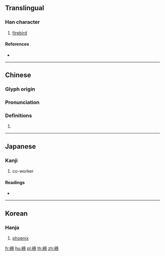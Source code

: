 {{character info/new}}
{{also|鹓}}
==Translingual==

===Han character===
{{Han char|rn=196|rad=鳥|as=08|sn=19|four=37227|canj=JUHAF}}

# [[firebird]]

====References====
* {{Han ref|kx=1492.220|dkj=47023|dj=2022.310|hdz=74643.120|uh=9D77|ud=40311|bh=F3D8|bd=62424}}

----

==Chinese==
{{zh-forms|s=鹓}}

===Glyph origin===
{{Han etym}}

===Pronunciation===
{{zh-pron
|m=yuān
|c=jyun1
|h=pfs=
|md=
|mn=
|w=
|mc=y
|oc=y
|cat=
}}

===Definitions===
{{zh-hanzi}}

# {{rfdef|lang=zh}}

----

==Japanese==

===Kanji===
{{ja-kanji|grade=|rs=鳥08}}

# co-worker

====Readings====
* {{ja-readings|on=[[えん]] (en), [[おん]] (on)|kun=}}

----

==Korean==

===Hanja===
{{ko-hanja|hangeul=원|eumhun=|rv=won|mr=wŏn|y=wen}}

# [[phoenix]]

[[fr:鵷]]
[[hu:鵷]]
[[pl:鵷]]
[[th:鵷]]
[[zh:鵷]]